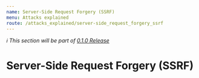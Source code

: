 ```yaml
---
name: Server-Side Request Forgery (SSRF)
menu: Attacks explained
route: /attacks_explained/server-side_request_forgery_ssrf
---
```


_ℹ️ This section will be part of [0.1.0 Release](https://github.com/guidesmiths/cybersecurity-handbook/issues/41)_

# Server-Side Request Forgery (SSRF)
